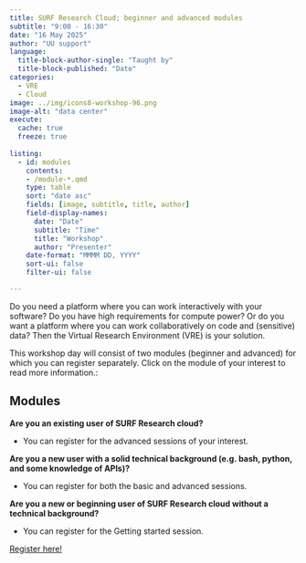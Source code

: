 ```yaml
---
title: SURF Research Cloud; beginner and advanced modules
subtitle: "9:00 - 16:30"
date: "16 May 2025"
author: "UU support"
language: 
  title-block-author-single: "Taught by"
  title-block-published: "Date"
categories:
  - VRE
  - Cloud
image: ../img/icons8-workshop-96.png
image-alt: "data center"
execute: 
  cache: true
  freeze: true
  
listing:
  - id: modules
    contents: 
    - /module-*.qmd
    type: table
    sort: "date asc"
    fields: [image, subtitle, title, author]
    field-display-names:
      date: "Date"
      subtitle: "Time"
      title: "Workshop"
      author: "Presenter"
    date-format: "MMMM DD, YYYY"
    sort-ui: false
    filter-ui: false

---
```


Do you need a platform where you can work interactively with your software? Do you have high requirements for compute power? Or do you want a platform where you can work collaboratively on code and (sensitive) data? Then the Virtual Research Environment (VRE) is your solution.

This workshop day will consist of two modules (beginner and advanced) for which you can register separately. Click on the module of your interest to read more information.: 

## Modules

::: {#modules}
:::


**Are you an existing user of SURF Research cloud?**

- You can register for the advanced sessions of your interest.

**Are you a new user with a solid technical background (e.g. bash, python, and some knowledge of APIs)?**

- You can register for both the basic and advanced sessions.

**Are you a new or beginning user of SURF Research cloud without a technical background?**

- You can register for the Getting started session.

<a href="https://bookings.uu.nl/event/4346943" class="button">Register here!</a>